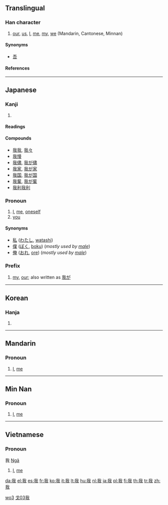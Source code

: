 {{zh-hanzi|{{zh-lookup|我}}}}
==Translingual==
{{Han stroke|[[Image:我-torder.gif]]<br>Traditional stroke order<br>[[Image:我-order.gif]]<br>Modern stroke order}}

===Han character===
{{Han char|rn=62|rad=戈|as=03|sn=7|four=2355<sub>0</sub>|canj=竹手戈 (HQI)}}

# [[our]], [[us]], [[I]], [[me]], [[my]], [[we]] (Mandarin, Cantonese, Minnan)

====Synonyms====
* [[吾]]

====References====
{{Han ref|kx=0412.010|dkj=11545|hdz=21401.020|uh=6211|ud=25105|bh=A7DA|bd=42970}}

----

==Japanese==

===Kanji===
{{ja-kanji|grade=6|rs=戈03}}

# {{defn|Japanese}}

====Readings====
{{ja-readings|on=[[が]] (ga)|kun=[[われ]] (ware), [[わ]] (wa)}}

====Compounds====
*[[我我]], [[我々]]
*[[我慢]]
*[[我儘]], [[我が儘]]
*[[我家]], [[我が家]]
*[[我国]], [[我が国]]
*[[我輩]], [[我が輩]]
*[[我利我利]]

===Pronoun===
{{ja-noun|k|hira=われ|rom=ware}}

# [[I]], [[me]], [[oneself]]
# [[you]]

====Synonyms====
*[[私]] ([[わたし]], [[watashi]])
*[[僕]] ([[ぼく]], [[boku]]) (''mostly used by [[male]]'')
*[[俺]] ([[おれ]], [[ore]]) (''mostly used by [[male]]'')

===Prefix===
{{ja-pos|k|prefix|hira=わが|rom=waga}}

# [[my]], [[our]]; also written as [[我が]]

----

==Korean==

===Hanja===
{{ko-hanja|hangeul=아|eumhun=|rv=a|mr=a|y=a}}

# {{defn|Korean}}

----

==Mandarin==

===Pronoun===
{{cmn-pronoun|ts|pin=wǒ|pint=wo3|rs=戈03}}

# [[I]], [[me]]

[[Category:zh-cn:Beginning Mandarin|wo3]]
[[Category:zh-tw:Beginning Mandarin|戈03我]]

----

==Min Nan==

===Pronoun===
{{nan-pronoun|ts|poj=góa|pojt=goa2|rs=戈03}}

# [[I]], [[me]]

----

==Vietnamese==

===Pronoun===

我 [[Ngã]]

# [[I]], [[me]]

[[da:我]]
[[el:我]]
[[es:我]]
[[fr:我]]
[[ko:我]]
[[it:我]]
[[lt:我]]
[[hu:我]]
[[nl:我]]
[[ja:我]]
[[pl:我]]
[[fi:我]]
[[th:我]]
[[tr:我]]
[[zh:我]]